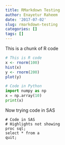 ```yaml
---
title: RMarkdown Testing
author: Enayetur Raheem
date: '2017-07-02'
slug: rmarkdown-testing
categories: []
tags: []
---
```



This is a chunk of R code

```r
# This is R code
x <- rnorm(100)
hist(x)
y <- rnorm(200)
plot(y)
```

```python
# Code in Python
import numpy as np
x = np.array(10)
print(x)
```

Now trying code in SAS

```
# Code in SAS
# Highlights not showing
proc sql;
select * from a
quit;
```

